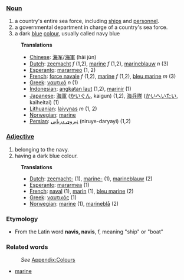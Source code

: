 ===[[Noun]]===
#a country's entire sea force, including [[ship]]s and [[personnel]].
#a governmental department in charge of a country's sea force.
#a dark [[blue]] [[color|colour]], usually called navy blue

:'''Translations'''
:*[[Chinese]]: [[海军]]/[[海軍]] (hǎi jūn)
:*[[Dutch]]: [[zeemacht]] ''f'' (1,2), [[marine]] ''f'' (1,2), [[marineblauw]] ''n'' (3)
:*[[Esperanto]]: [[mararmeo]] (1, 2)
:*[[French]]: [[force navale]] ''f'' (1,2), [[marine]] ''f'' (1,2), [[bleu marine]] ''m'' (3)
:*[[Greek]]: [[ναυτικό]] ''n'' (1)
:*[[Indonesian]]: [[angkatan laut]] (1,2), [[marinir]] (1)
:*[[Japanese]]: [[海軍]] ([[かいぐん]], kaigun) (1,2), [[海兵隊]] ([[かいへいたい]], kaiheitai) (1)
:*[[Lithuanian]]: [[laivynas]] ''m'' (1, 2)
:*[[Norwegian]]: [[marine]]
:*[[Persian]]: [[نیروی دریایی]]  (niruye-daryayi) (1,2)

===[[Adjective]]===
#belonging to the navy.
#having a dark blue colour.

:'''Translations'''
:*[[Dutch]]: [[zeemacht-]] (1), [[marine-]] (1), [[marineblauw]] (2)
:*[[Esperanto]]: [[mararmea]] (1)
:*[[French]]: [[naval]] (1), [[marin]] (1), [[bleu marine]] (2)
:*[[Greek]]: [[ναυτικός]] (1)
:*[[Norwegian]]: [[marine]] (1), [[marineblå]] (2)

===Etymology===
*From the Latin word '''navis, navis''', f, meaning "ship" or "boat"

===Related words===
:''See'' [[Wiktionary_Appendix:Colours|Appendix:Colours]]
*[[marine]]